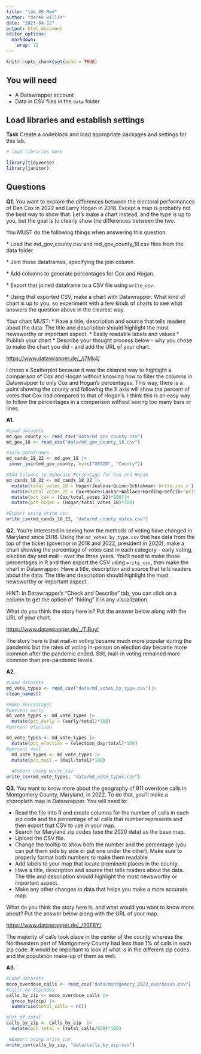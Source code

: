 ```yaml
---
title: "lab_09.Rmd"
author: "derek willis"
date: "2023-04-12"
output: html_document
editor_options: 
  markdown: 
    wrap: 72
---
```


```r
knitr::opts_chunk$set(echo = TRUE)
```

## You will need

-   A Datawrapper account
-   Data in CSV files in the `data` folder

## Load libraries and establish settings

**Task** Create a codeblock and load appropriate packages and settings
for this lab.

```r
# load libraries here

library(tidyverse)
library(janitor)
```

## Questions

**Q1.** You want to explore the differences between the electoral
performances of Dan Cox in 2022 and Larry Hogan in 2018. Except a map is
probably not the best way to show that. Let's make a chart instead, and
the type is up to you, but the goal is to clearly show the differences
between the two.

You MUST do the following things when answering this question:

\* Load the md_gov_county.csv and md_gov_county_18.csv files from the
data folder

\* Join those dataframes, specifying the join column.

\* Add columns to generate percentages for Cox and Hogan.

\* Export that joined dataframe to a CSV file using `write_csv`.

\* Using that exported CSV, make a chart with Datawrapper. What kind of
chart is up to you, so experiment with a few kinds of charts to see what
answers the question above in the clearest way.

Your chart MUST: \* Have a title, description and source that tells
readers about the data. The title and description should highlight the
most newsworthy or important aspect. \* Easily readable labels and
values \* Publish your chart \* Describe your thought process below -
why you chose to make the chart you did - and add the URL of your chart.

<https://www.datawrapper.de/_/j7Mk4/>

I chose a Scatterplot because it was the clearest way to highlight a
comparison of Cox and Hogan without knowing how to filter the columns in
Datawrapper to only Cox and Hogan's percentages. This way, there is a
point showing the county and following the X axis will show the percent
of votes that Cox had compared to that of Hogan's. I think this is an
easy way to follow the percentages in a comparison without seeing too
many bars or lines.

**A1.**

```r
#Load datasets
md_gov_county <- read_csv("data/md_gov_county.csv")
md_gov_18 <- read_csv("data/md_gov_county_18.csv")

#Join Dataframes
md_cands_18_22 <- md_gov_18 |>
 inner_join(md_gov_county, by=c("GEOID", "County"))

#Add Columns to Generate Percentage for Cox and Hogan
md_cands_18_22 <- md_cands_18_22 |>
  mutate(total_votes_18 = Hogan+Jealous+Quinn+Schlakman+`Write-ins.x`)|>
  mutate(total_votes_22 = Cox+Moore+Lashar+Wallace+Harding+Sefcik+`Write-ins.y`)|>
  mutate(pct_cox = (Cox/total_votes_22)*100)|>
  mutate(pct_hogan = (Hogan/total_votes_18)*100)

#Export using write_csv
write_csv(md_cands_18_22, "data/md_county_votes.csv")
```

**Q2.** You're interested in seeing how the methods of voting have
changed in Maryland since 2018. Using the `md_votes_by_type.csv` that
has data from the top of the ticket (governor in 2018 and 2022,
president in 2020), make a chart showing the percentage of votes cast in
each category - early voting, election day and mail - over the three
years. You'll need to make those percentages in R and then export the
CSV using `write_csv`, then make the chart in Datawrapper. Have a title,
description and source that tells readers about the data. The title and
description should highlight the most newsworthy or important aspect.

HINT: In Datawrapper's "Check and Describe" tab, you can click on a
column to get the option of "hiding" it in any visualization.

What do you think the story here is? Put the answer below along with the
URL of your chart.

<https://www.datawrapper.de/_/TiBuy/>

The story here is that mail-in voting became much more popular during
the pandemic but the rates of voting in-person on election day became
more common after the pandemic ended. Still, mail-in voting remained
more common than pre-pandemic levels.

**A2.**

```r
#Load datasets
md_vote_types <- read_csv("data/md_votes_by_type.csv")|>
clean_names() 

#Make Percentages
#percent early
md_vote_types <- md_vote_types |>
  mutate(pct_early = (early/total)*100)
#percent election

md_vote_types <- md_vote_types |>
  mutate(pct_election = (election_day/total)*100)
#percent mail
  md_vote_types <- md_vote_types |>
  mutate(pct_mail = (mail/total)*100)
  
  #Export using write_csv
write_csv(md_vote_types, "data/md_vote_types.csv")
```

**Q3.** You want to know more about the geography of 911 overdose calls
in Montgomery County, Maryland, in 2022. To do that, you'll make a
choropleth map in Datawrapper. You will need to:

-   Read the file into R and create columns for the number of calls in
    each zip code and the percentage of all calls that number represents
    and then export that CSV to use in your map.
-   Search for Maryland zip codes (use the 2020 data) as the base map.
-   Upload the CSV file.
-   Change the tooltip to show both the number and the percentage (you
    can put them side by side or put one under the other). Make sure to
    properly format both numbers to make them readable.
-   Add labels to your map that locate prominent places in the county.
-   Have a title, description and source that tells readers about the
    data. The title and description should highlight the most newsworthy
    or important aspect.
-   Make any other changes to data that helps you make a more accurate
    map.

What do you think the story here is, and what would you want to know
more about? Put the answer below along with the URL of your map.

<https://www.datawrapper.de/_/20F6Y/>

The majority of calls took place in the center of the county whereas the
Northeastern part of Montgomery County had less than 1% of calls in each
zip code. It would be important to look at what is in the different zip
codes and the population make-up of them as well.

**A3.**

```r
#Load datasets
moco_overdose_calls <- read_csv("data/montgomery_2022_overdoses.csv")
#Calls by Zipcodes
calls_by_zip <- moco_overdose_calls |>
  group_by(zip) |>
  summarise(total_calls = n())

#Pct of total
calls_by_zip <- calls_by_zip  |>
  mutate(pct_total = (total_calls/659)*100)

 #Export using write_csv
write_csv(calls_by_zip, "data/calls_by_zip.csv")

```
